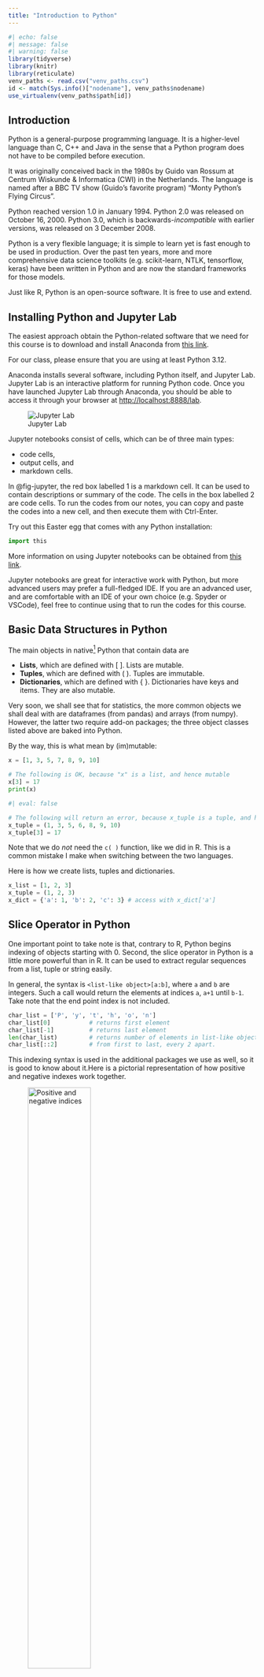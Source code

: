 ```yaml
---
title: "Introduction to Python"
---
```


```r
#| echo: false
#| message: false
#| warning: false
library(tidyverse)
library(knitr)
library(reticulate)
venv_paths <- read.csv("venv_paths.csv")
id <- match(Sys.info()["nodename"], venv_paths$nodename)
use_virtualenv(venv_paths$path[id])
```

## Introduction

Python is a general-purpose programming language. It is a higher-level language
than C, C++ and Java in the sense that a Python program does not have to be
compiled before execution.

It was originally conceived back in the 1980s by Guido van Rossum at Centrum
Wiskunde & Informatica (CWI) in the Netherlands. The language is named after a
BBC TV show (Guido’s favorite program) “Monty Python's Flying Circus”.

Python reached version 1.0 in January 1994. Python 2.0 was released on October
16, 2000. Python 3.0, which is backwards-*incompatible* with earlier versions,
was released on 3 December 2008.

Python is a very flexible language; it is simple to learn yet is fast enough to 
be used in production. Over the past ten years, more and more comprehensive data 
science toolkits (e.g. scikit-learn, NTLK, tensorflow, keras) have been written 
in Python and are now the standard frameworks for those models. 

Just like R, Python is an open-source software. It is free to use and extend.

## Installing Python and Jupyter Lab

The easiest approach obtain the Python-related software that we need for this
course is to download and install Anaconda from [this link](https://www.anaconda.com/download/).

::: {.callout-important}
For our class, please ensure that you are using at least Python 3.12.
:::

Anaconda installs several software, including Python itself, and Jupyter Lab. 
Jupyter Lab is an interactive platform for running Python code. Once you have launched 
Jupyter Lab through Anaconda, you should be able to access it through your browser at 
<http://localhost:8888/lab>.

![Jupyter Lab](figs/jupyter_lab2.png){#fig-jupyter fig-alt="Jupyter Lab" fig-align="center"}

Jupyter notebooks consist of cells, which can be of three main types: 

* code cells,
* output cells, and 
* markdown cells. 

In @fig-jupyter, the red box labelled 1 is a markdown cell. It can be used to
contain descriptions or summary of the code. The cells in the box labelled 2 are
code cells. To run the codes from our notes, you can copy and paste the codes
into a new cell, and then execute them with Ctrl-Enter. 

Try out this Easter egg that comes with any Python installation:

```python
import this

```

More information on using Jupyter notebooks can be obtained from 
[this link](https://jupyterlab.readthedocs.io/en/stable/user/interface.html). 

Jupyter notebooks are great for interactive work with Python, but more advanced
users may prefer a full-fledged IDE. If you are an advanced user, and are
comfortable with an IDE of your own choice (e.g. Spyder or VSCode), feel free to
continue using that to run the codes for this course.

## Basic Data Structures in Python

The main objects in native[^1] Python that contain data are

[^1]: i.e., Python without any packages imported.

* **Lists**, which are defined with [ ]. Lists are mutable.
* **Tuples**, which are defined with ( ). Tuples are immutable.
* **Dictionaries**,  which are defined with { }. Dictionaries have keys and 
  items. They are also mutable.
  
Very soon, we shall see that for statistics, the more common objects we shall
deal with are dataframes (from pandas) and arrays (from numpy). However, the
latter two require add-on packages; the three object classes listed above are
baked into Python.

By the way, this is what mean by (im)mutable:

```python
x = [1, 3, 5, 7, 8, 9, 10]

# The following is OK, because "x" is a list, and hence mutable
x[3] = 17     
print(x)  
```

```python
#| eval: false

# The following will return an error, because x_tuple is a tuple, and hence immutable.
x_tuple = (1, 3, 5, 6, 8, 9, 10)
x_tuple[3] = 17 
```

::: {.callout-note}
Note that we do *not* need the `c( )` function, like we did in R. This is a 
common mistake I make when switching between the two languages.
:::

Here is how we create lists, tuples and dictionaries.

```python
x_list = [1, 2, 3]
x_tuple = (1, 2, 3)
x_dict = {'a': 1, 'b': 2, 'c': 3} # access with x_dict['a']
```


## Slice Operator in Python

One important point to take note is that, contrary to R, Python begins indexing 
of objects starting with 0. Second, the slice operator in Python is a little more 
powerful than in R. It can be used to extract regular sequences from a list, tuple or 
string easily.

In general, the syntax is `<list-like object>[a:b]`, where `a` and `b` are integers. 
Such a call would return the elements at indices `a`, `a+1` until `b-1`. Take note that 
the end point index is not included.

```python
char_list = ['P', 'y', 't', 'h', 'o', 'n']
char_list[0]           # returns first element
char_list[-1]          # returns last element
len(char_list)         # returns number of elements in list-like object.
char_list[::2]         # from first to last, every 2 apart.
```

This indexing syntax is used in the additional packages we use as well, so it is
good to know about it.Here is a pictorial representation of how positive and
negative indexes work together.

![Positive and negative indices](figs/python_slice.png){#fig-py-slice fig-alt="Python slice" fig-align="center" width="55%"}

## Numpy Arrays

Just like R, Python has several contributed packages that are essential for statistics
and data analysis. These include `numpy` and `pandas`. Please install these two 
packages (through Anaconda) before proceeding with the rest of this topic.

```python
import numpy as np

array1 = np.array([1, 2, 3, 4, 5])
array2 = np.array([6, 7, 8, 9, 10])
matrix1 = np.array([array1, array2])
print(matrix1)
```

The slice operator can then be used in each dimension of the matrix to subset it. 

```python
matrix1[0, 0::3]       # returns first row, columns 1 and 4
matrix1[1, 1:3]        # returns second row, columns 2 and 3
```

The numpy arrays are objects in Python, with several methods associated with them.
For instance, here are a couple and how we can use them:

```python
# To obtain the dimensions of an array:
matrix1.shape
# To transpose a 2-D array
matrix1.T
```

Here is a table with some common operations that you can apply on a numpy array. 
The objects referred to in the second column are from the earlier lines of code.

| Method      | Description                                 |
|-------------|---------------------------------------------|
| `shape`     | Returns dimensions, e.g. `matrix1.shape`    |
| `T`         | Transposes the array, e.g. `matrix1.T`      |
| `mean`      | Computes col- or row-wise means, e.g. `matrix1.mean(axis=0)` or `matrix1.mean(axis=1)` |
| `sum`       | Computes col- or row-wise means, e.g. `matrix1.sum(axis=0)` or `matrix1.sum(axis=1)` |
| `argmax`    | Return the index corresponding to the max within the specified dimension, e.g. `matrix1.argmax(axis=0)` for the max within the row.  |
| `reshape`   | To change the dimensions, e.g. `array1.reshape((5,1))` converts the array into a 5x1 matrix |

To combine arrays, we use the functions `vstack` and `hstack`. These are analogous to 
`rbind` and `cbind` in R.

```python
np.vstack([matrix1, array1])

np.hstack([array1.reshape((5,1)), 
           array2.reshape((5,1)),
           matrix1.T])
```

## Pandas DataFrames

The next important add-on package that we shall work with is `pandas`. It provides a
`DataFrame` class of objects for working with tabular data, just like `data.frame` 
within R. However, there are some syntactic differences with R that we shall get 
to soon. The following command creates a simple pandas 

```python
import pandas as pd

data = {'X': [1,2,3,4,5,6], 'Y': [6,5,4,3,2,1]}
df = pd.DataFrame(data, columns =['X', 'Y'])
print(df)
```

We will get into the syntax for accessing subsets of the dataframe soon, but for 
now, here is how we can extract a single column from the dataframe. The resulting
object is a pandas Series, which is a lot like a 1-D array, and can be indexed 
like one as well.

```python
col_x = df.X
col_x[0:3]
```

::: {.callout-note}
The built-in objects in Python are lists, tuples and dictionaries. Lists and
tuples can contain elements of different types, e.g. strings and integers in a
single object. However, they have no dimensions, so to speak of. Numpy arrays
can be high-dimensional structures. In addition, the elements have to be
homogeneous. For instance, in a 2x2x2 numeric numpy array, every one of the 8
elements has to be a float point number. Pandas DataFrames are tabular objects,
where, within a column, each element has to be of the same type.
:::

## Reading Data into Python

Let us begin with the same file that we began with in the topic on R: `crab.txt`. 
In that topic, we observed that this file contained headings, and that the columns 
were separated by spaces. The `pandas` function to read in such text files 
is `read_table()`. It has numerous optional arguments, but in this case we just 
need these two:

```python
data1 = pd.read_table('data/crab.txt', header=0, 
                      delim_whitespace=True)
data1.head()
```

Do take note of the differences with R - the input to the header argument 
corresponds to the line number containing the column names. Secondly, the `head()`
function is a method belonging to the DataFrame object.

When the file does not contain column names, we can supply them (as a list 
or numpy array) when we read the data in. Here is an example:

```python
varnames = ["Subject", "Gender", "CA1", "CA2", "HW"]
data2 = pd.read_table('data/ex_1.txt', header=None,  
                      names=varnames, delim_whitespace=True)
data2
```

## Subsetting DataFrames with Pandas

DataFrames in pandas are indexed for efficient searching and retrieval. When 
subsetting them, we have to add either `.loc` or `.iloc` and use it with square 
brackets.

The `.loc` notation is used when we wish to index rows and columns according 
to their names. The general syntax is `<DataFrame>.loc[ , ]`. A slice operator 
can be used for each row subset and column subset to be retrieved.

```python
# retrieve rows 0,1,2 and columns from color to width
data1.loc[0:2, 'color':'width']

# retrieve every second row starting from row 0 until row 5, and all columns
data1.loc[0:5:2, ]
```

The `.iloc` notation is used when we wish to index rows and columns using integer
values. The general syntax is similar; try this and observe the difference with
`.loc`.

```python
data1.iloc[0:2, 0:2]
```

If you notice, the `.iloc` notation respects the rules of the in-built slice
operator, in the sense that the end point is *not* included in the output. On
the other hand, the `.loc` notation includes the end point.

In data analysis, a common requirement is to subset a dataframe according to 
values in columns. Just like in R, this is achieved with logical values.

```python
data2[data2.Gender == "M"]

data2[(data2.Gender == "M") & (data2.CA2 > 85)]
```

## Loops in Python

It is extremely efficient to execute "for" loops in Python. Many objects in Python
are *iterators*, which means they can be iterated over. Lists, tuples and dictionaries
can all be iterated over very easily. 

Before getting down to examples, take note that Python does not use curly braces
to denote code blocks. Instead, these are defined by the number of indentations 
in a line. 

```python
for i in x:
  print(f"The current element is {i}.")
```

Notice how we do not need to set up any running index; the object is just iterated 
over directly. The argument to the `print()` function is an f-string. It is the 
recommended way to create string literals that can vary according to arguments.

Here is another example of iteration, this time using dictionaries which have
key-value pairs. In this case, we iterate over the keys.

```python
dict1 = {'holmes': 'male', 'watson': 'male', 'mycroft': 'male', 
         'hudson': 'female', 'moriarty': 'male', 'adler': 'female'}
# dict1['hudson']

for x in dict1.keys():
    print(f"The gender of {x} is {dict1[x]}")
```

In the topic on R, we wrote a block of code that incremented an integer until the 
square was greater than 36. Here is the Python version of that code:

```python
x = 0          
test = True 

while test:
    x += 1  
    test = x < 6
    print(f"{x**2}, {test}")
```

It is also straightforward to write a for-loop to perform the above, since we
know when the break-point of the loop will be. The `np.arange()` function
generates evenly spaced integers.

```python
for y in np.arange(6):
    print(f"The square of {y} is {y**2}.")
```

## User Defined Functions

The syntax for creating a new function in Python is as follows:
```python
#| eval: false
def fn_name(arguments):
  Python statements
  ...
  Returned object
```

Here is the same function as earlier, computing the circumference of a circle 
with a given radius.

```python
import math

def circumference(radius):
    return 2 * math.pi * radius 

circumference(1.3)
```

## Miscellaneous

### Package installation

So far, we have used numpy and pandas, but we shall need to call upon a few 
other add-on packages we proceed in the course. These include statsmodels, scipy and 
matplotlib. It is convenient to use Anaconda to help install these packages.

### Getting help

Most functions in Python are well-documented. In order to access this 
documentation from within a Jupyter notebook, use the `?` operator. For more 
details, including the source code, use the `??` operator.  For instance, 
for more details of the `pd.read_csv()` function, you can execute this command:

```python
#| eval: false
pd.read_csv?
```

The internet is full of examples and how-to's for Python; help is typically just 
a Google search or a chatGPT query away. However, it is always better to learn 
from the ground up instead of through snippets for specific tasks. Please look
through the websites in the @sec-web-ref-02 below.

## Major Differences with R

Before we leave this topic, take note of some very obvious differences with R:

1. The assignment operator in R is `<-`; for Python it is `=`.
2. When creating vectors in R, you will need `c( )`, but in Python, this is 
   not the case.
3. R implements it's object oriented mechanism in a different manner from Python.
   For instance, when plotting with R, you would call `plot(<object>)` but in 
   Python, you would call `<object>.plot()`. In Python, the methods belong to the
   class, but not in R.


## References 

### Website References {#sec-web-ref-02}

1. [Beginner's guide to Numpy](https://numpy.org/doc/1.26/user/absolute_beginners.html):
   This is from the official numpy documentation website.
2. [10 minutes to Pandas](https://pandas.pydata.org/pandas-docs/stable/user_guide/10min.html): 
   This is a quickstart to pandas, from the official website. You can find more 
   tutorials on this page too.
3. [Python official documentation](https://docs.python.org/3/): This is from the  
   official Python page. It contains a tutorial, an overview of all built-in packages,
   and several howto's, including on regular expression. A very good website to learn
   from.
4. [Anaconda installation](https://www.anaconda.com/download/)
5. [Jupyter Lab help](https://jupyterlab.readthedocs.io/en/stable/user/interface.html)
